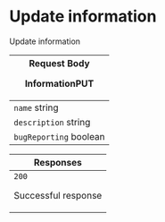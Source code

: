 
# Update information





Update information


<table style={{"display":"table","width":"100%"}}>
<thead>
<tr>
<th style={{"textAlign":"left"}}>
<span>Request Body </span>


<div>


InformationPUT


</div>
</th>
</tr>
</thead>
<tbody>
<tr>
<td>
<code>name</code>
<span style={{"opacity":"0.6"}}> string</span>




</td>
</tr>
<tr>
<td>
<code>description</code>
<span style={{"opacity":"0.6"}}> string</span>




</td>
</tr>
<tr>
<td>
<code>bugReporting</code>
<span style={{"opacity":"0.6"}}> boolean</span>




</td>
</tr>
</tbody>
</table>
<table style={{"display":"table","width":"100%"}}>
<thead><tr><th style={{"textAlign":"left"}}>Responses</th></tr></thead>
<tbody>
<tr>
<td>
<div style={{"display":"flex"}}>
<div style={{"marginRight":"var(--ifm-table-cell-padding)"}}><code>200</code></div>
<div>


Successful response


</div>
</div>
<div></div>
</td>
</tr>
</tbody>
</table>
